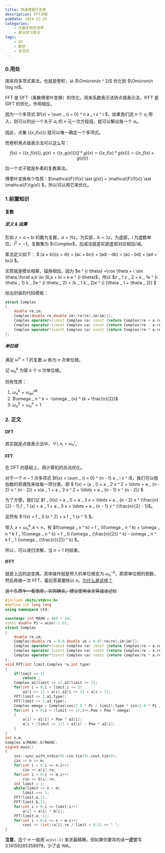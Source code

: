 ```yaml
---
title: 快速傅里叶变换
description: FFT详解
pubDate: 2024-12-25
categories:
    - 大数学照亮世界
    - 算法学习笔记
tags:
    - OI
    - 数学
    - 多项式
---
```



### 0.用处

用来将多项式乘法，也就是卷积，从 $\Omicron(n ^ 2)$ 优化到 $\Omicron(n \log n)$。

FFT 是 DFT（离散傅里叶变换）的优化，用来系数表示法转点值表示法，IFFT 是 IDFT 的优化，作用相反。

<Collapse title = "什么是点值表示法">

因为一个多项式 $f(x) = \sum _ {i = 0} ^ n a _ i x ^ i $，如果我们选 $n$ 个 $x _ i$ 带入，则可以列出一个关于 $a _ i$ 的 $n$ 元一次方程组，就可以解出每一个 $a _ i$。

因此，点集 $\{ (x,f(x)) \}$ 就可以唯一确定一个多项式。

而卷积用点值表示法可以这么写：

$$
f(x) = \{ (x,f(x)) \},g(x) = \{ (x,g(x)) \}
(f \ast g)(x) = \{ (x,f(x) \ast g(x)) \} = \{ (x,f(x) \times g(x)) \}
$$

后一个式子就是朴素的复数乘法。

</Collapse>

傅里叶变换有个性质：$\mathcal{F}(f(x) \ast g(x)) = \mathcal{F}(f(x)) \ast \mathcal{F}(g(x)) $，所以可以用它来优化。


### 1.前置知识

#### 复数

##### 定义 & 运算

形如 $z = a + bi$ 的数为复数，$a = \Re z$，为实部，$b = \Im z$，为虚部，$i$ 为虚数单位，$i ^ 2 = -1$。复数集为 $\Complex$，加减法就是实部虚部对应相加/减。

乘法定义如下： $ (a + bi)(c + di) = (ac + bci) + (adi - db) = (ac - bd) + (ad + bc)i $。

实质就是模长相乘，辐角相加，因为 $e ^ {i \theta} =\cos \theta + i \sin \theta,\forall a,b \in \R,a + bi = k e ^ {i \theta}$，所以 $z _ 1 z _ 2 = k _ 1e ^ {i \theta _ 1} k _ 2e ^ {i \theta _ 2} = (k _ 1 k _ 2)e ^ {i (\theta _ 1 + \theta _ 2)} $

给出封装的代码模板：

```cpp
struct Complex
{
    double re,im;
    Complex(double re,double im):re(re),im(im){};
    Complex operator+(const Complex &a) const {return Complex(re + a.re,im + a.im);}
    Complex operator-(const Complex &a) const {return Complex(re - a.re,im - a.im);}
    Complex operator*(const Complex &a) const {return Complex(re * a.re - im * a.im,re * a.im + im * a.re);}
};
```

##### 单位根

满足 $\omega ^ n = 1$ 的复数 $\omega$ 称为 $n$ 次单位根。

记 $\omega _ n ^ k$ 为第 $k$ 个 $n$ 次单位根。

则有性质：

1. $\omega _ n ^ k = \omega _ {an} ^ {ak}$
2. $\omega _ n ^ k = -\omega _ {n} ^ {k + \frac{n}{2}}$
3. $\omega _ n ^ 0 = \omega _ n ^ n = 1$

### 2. 正文

#### DFT

其实就是点值表示法中，$\forall i,x _ i = \omega _ n ^ i$。

#### FFT

在 DFT 的基础上，用计算机的办法优化。

对于一个 $n - 1$ 次多项式 $f(x) = \sum _ {i = 0} ^ {n - 1} a _ i x ^ i$，我们可以按指数的奇偶性来给每一项分类，即 $ f(x) = (a _ 0 + a _ 2 x ^ 2 + \ldots + a _ {n - 2} x ^ {n - 2}) + x(a _ 1 + a _ 3 x ^ 2 + \ldots + a _ {n - 1} x ^ {n - 2}) $

为了方便，我们记 $f _ 0(x) = a _ 0 + a _ 2 x + \ldots + a _ {n - 2} x ^ {\frac{n}{2} - 1},f _ 1 (x) = a _ 1 + a _ 3 x + \ldots + a _ {n - 1} x ^ {\frac{n}{2} - 1}$。

显然有 $ f(x) = f _ 0 (x ^ 2) + x f _ 1 (x ^ 1) $。

带入 $x = \omega _ n ^ k,k \lt n$，有 $f(\omega _ n ^ k) = f _ 0(\omega _ n ^ k) + \omega _ n ^ k f _ 1(\omega _ n ^ k) = f _ 0 (\omega _ {\frac{n}{2}} ^ k) - \omega _ n ^ k f _ 1 (\omega _ {\frac{n}{2}} ^ k) $。

所以，可以递归求解，当 $n = 1$ 时结束。

#### IFFT

就是上边的逆变换。具体操作就是带入的单位根变为 $\omega _ n ^ {-k}$，即原单位根的倒数，然后再做一次 FFT，最后答案要除以 $n$。[为什么是这样？](https://blog.csdn.net/Flag_z/article/details/99163939)

~~这个东西乍一看很烦，实则确实。建议使用全文背诵法记忆~~

<Collapse title = "模板代码">

```cpp
#include <bits/stdc++.h>
#define int long long
using namespace std;

constexpr int MAXN = 4e6 + 24;
const double Pi = acos(-1.0);
struct Complex
{
    double re,im;
    Complex(double re = 0.0,double im = 0.0):re(re),im(im){};
    Complex operator+(const Complex &a) const {return Complex(re + a.re,im + a.im);}
    Complex operator-(const Complex &a) const {return Complex(re - a.re,im - a.im);}
    Complex operator*(const Complex &a) const {return Complex(re * a.re - im * a.im,re * a.im + im * a.re);}
};
void FFT(int limit,Complex *a,int type)
{
    if(limit == 1)
        return ;
    Complex a1[limit >> 1],a2[limit >> 1];
    for(int i = 0;i < limit;i += 2)
        a1[i >> 1] = a[i],a2[i >> 1] = a[i + 1];
    FFT(limit >> 1,a1,type);
    FFT(limit >> 1,a2,type);
    Complex omega = Complex(cos(2.0 * Pi / limit),type * sin(2.0 * Pi / limit)),Pow = Complex(1,0);
    for(int i = 0;i < (limit >> 1);i++,Pow = Pow * omega)
    {
        a[i] = a1[i] + Pow * a2[i];
        a[i + (limit >> 1)] = a1[i] - Pow * a2[i];
    }
}
int n,m;
Complex a[MAXN],b[MAXN];
signed main()
{
    ios::sync_with_stdio(0),cin.tie(0),cout.tie(0);
    cin >> n >> m;
    for(int i = 0;i <= n;i++)
        cin >> a[i].re;
    for(int i = 0;i <= m;i++)
        cin >> b[i].re;
    int limit = 1;
    while(limit <= n + m)
        limit <<= 1;
    FFT(limit,a,1);
    FFT(limit,b,1);
    for(int i = 0;i <= limit;i++)
        a[i] = a[i] * b[i];
    FFT(limit,a,-1);
    for(int i = 0;i <= n + m;i++)
        cout << (int)(a[i].re / limit + 0.5) << " ";
}
```

</Collapse>

**注意**，这个 $\pi$ 一般用 `acos(-1)` 来求最精确，但如果你要背的话**一定**要写 $3.14159265358979$，少了会 WA。
